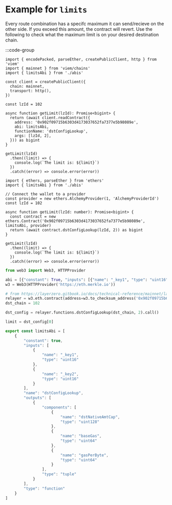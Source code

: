# Example for `limits`

Every route combination has a specifc maximum it can send/recieve on the other side. If you exceed this amount, the contract will revert. Use the following to check what the maximum limit is on your desired destination chain. 

:::code-group

```tsx [viem]
import { encodePacked, parseEther, createPublicClient, http } from 'viem'
import { mainnet } from 'viem/chains'
import { limitsAbi } from './abis'
 
const client = createPublicClient({
  chain: mainnet,
  transport: http(),
})
 
const lzId = 102
 
async function getLimit(lzId): Promise<bigint> {
  return (await client.readContract({
    address: '0x902f09715b6303d4173037652fa7377e5b98089e',
    abi: limitsAbi,
    functionName: 'dstConfigLookup',
    args: [lzId, 2],
  })) as bigint
}
 
getLimit(lzId)
  .then((limit) => {
    console.log(`The limit is: ${limit}`)
  })
  .catch((error) => console.error(error))
```

```tsx [ethers]
import { ethers, parseEther } from 'ethers'
import { limitsAbi } from './abis'

// Connect the wallet to a provider
const provider = new ethers.AlchemyProvider(1, 'AlchemyProviderId')
const lzId = 102

async function getLimit(lzId: number): Promise<bigint> {
  const contract = new ethers.Contract('0x902f09715b6303d4173037652fa7377e5b98089e', limitsAbi, provider)
  return (await contract.dstConfigLookup(lzId, 2)) as bigint
}

getLimit(lzId)
  .then((limit) => {
    console.log(`The limit is: ${limit}`)
  })
  .catch((error) => console.error(error))
```

```python [web3.py]
from web3 import Web3, HTTPProvider

abi = [{"constant": True, "inputs": [{"name": "_key1", "type": "uint16"}, {"name": "_key2", "type": "uint16"}], "name": "dstConfigLookup", "outputs": [{"components": [{"name": "dstNativeAmtCap", "type": "uint128"}, {"name": "baseGas", "type": "uint64"}, {"name": "gasPerByte", "type": "uint64"}], "type": "tuple"}], "type": "function"}]
w3 = Web3(HTTPProvider('https://eth.merkle.io'))

# from https://layerzero.gitbook.io/docs/technical-reference/mainnet/layerzero-labs-relayer.sol-addresses
relayer = w3.eth.contract(address=w3.to_checksum_address('0x902f09715b6303d4173037652fa7377e5b98089e'), abi=abi)
dst_chain = 102

dst_config = relayer.functions.dstConfigLookup(dst_chain, 2).call()

limit = dst_config[0]
```

```ts [abi.ts]
export const limitsAbi = [
    {
        "constant": true,
        "inputs": [
            {
                "name": "_key1",
                "type": "uint16"
            },
            {
                "name": "_key2",
                "type": "uint16"
            }
        ],
        "name": "dstConfigLookup",
        "outputs": [
            {
                "components": [
                    {
                        "name": "dstNativeAmtCap",
                        "type": "uint128"
                    },
                    {
                        "name": "baseGas",
                        "type": "uint64"
                    },
                    {
                        "name": "gasPerByte",
                        "type": "uint64"
                    }
                ],
                "type": "tuple"
            }
        ],
        "type": "function"
    }
]
```